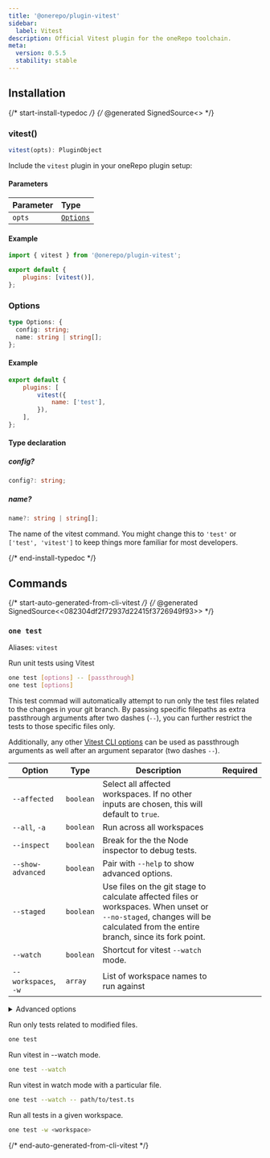 ```yaml
---
title: '@onerepo/plugin-vitest'
sidebar:
  label: Vitest
description: Official Vitest plugin for the oneRepo toolchain.
meta:
  version: 0.5.5
  stability: stable
---
```



## Installation

<NpmToYarn script="npm install --save-dev @onerepo/plugin-vitest" />

{/* start-install-typedoc */}
{/* @generated SignedSource<<a1e20249c105591710afcc6402a52260>> */}

### vitest()

```ts
vitest(opts): PluginObject
```

Include the `vitest` plugin in your oneRepo plugin setup:

#### Parameters

| Parameter | Type                  |
| :-------- | :-------------------- |
| `opts`    | [`Options`](#options) |

#### Example

```js title="onerepo.config.ts" {1,4}
import { vitest } from '@onerepo/plugin-vitest';

export default {
	plugins: [vitest()],
};
```

### Options

```ts
type Options: {
  config: string;
  name: string | string[];
};
```

#### Example

```js
export default {
	plugins: [
		vitest({
			name: ['test'],
		}),
	],
};
```

#### Type declaration

##### config?

```ts
config?: string;
```

##### name?

```ts
name?: string | string[];
```

The name of the vitest command. You might change this to `'test'` or `['test', 'vitest']` to keep things more familiar for most developers.

{/* end-install-typedoc */}

## Commands

{/* start-auto-generated-from-cli-vitest */}
{/* @generated SignedSource<<082304df2f72937d22415f3726949f93>> */}

### `one test`

Aliases: `vitest`

Run unit tests using Vitest

```sh
one test [options] -- [passthrough]
one test [options]
```

This test commad will automatically attempt to run only the test files related to the changes in your git branch. By passing specific filepaths as extra passthrough arguments after two dashes (`--`), you can further restrict the tests to those specific files only.

Additionally, any other [Vitest CLI options](https://jest.dev/guide/cli.html) can be used as passthrough arguments as well after an argument separator (two dashes `--`).

| Option               | Type      | Description                                                                                                                                                                 | Required |
| -------------------- | --------- | --------------------------------------------------------------------------------------------------------------------------------------------------------------------------- | -------- |
| `--affected`         | `boolean` | Select all affected workspaces. If no other inputs are chosen, this will default to `true`.                                                                                 |          |
| `--all`, `-a`        | `boolean` | Run across all workspaces                                                                                                                                                   |          |
| `--inspect`          | `boolean` | Break for the the Node inspector to debug tests.                                                                                                                            |          |
| `--show-advanced`    | `boolean` | Pair with `--help` to show advanced options.                                                                                                                                |          |
| `--staged`           | `boolean` | Use files on the git stage to calculate affected files or workspaces. When unset or `--no-staged`, changes will be calculated from the entire branch, since its fork point. |          |
| `--watch`            | `boolean` | Shortcut for vitest `--watch` mode.                                                                                                                                         |          |
| `--workspaces`, `-w` | `array`   | List of workspace names to run against                                                                                                                                      |          |

<details>

<summary>Advanced options</summary>

| Option          | Type                                      | Description                                                | Required |
| --------------- | ----------------------------------------- | ---------------------------------------------------------- | -------- |
| `--config`      | `string`, default: `"./vitest.config.ts"` | Path to the vitest.config file, relative to the repo root. |          |
| `--from-ref`    | `string`                                  | Git ref to start looking for affected files or workspaces  |          |
| `--through-ref` | `string`                                  | Git ref to start looking for affected files or workspaces  |          |

</details>

Run only tests related to modified files.

```sh
one test
```

Run vitest in --watch mode.

```sh
one test --watch
```

Run vitest in watch mode with a particular file.

```sh
one test --watch -- path/to/test.ts
```

Run all tests in a given workspace.

```sh
one test -w <workspace>
```

{/* end-auto-generated-from-cli-vitest */}
